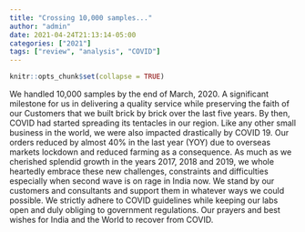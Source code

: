 ```yaml
---
title: "Crossing 10,000 samples..."
author: "admin"
date: 2021-04-24T21:13:14-05:00
categories: ["2021"]
tags: ["review", "analysis", "COVID"]
---
```


```r
knitr::opts_chunk$set(collapse = TRUE)
```

We handled 10,000 samples by the end of March, 2020. A significant milestone for us in delivering a quality service while preserving the faith of our Customers that we built  brick by brick  over the last five years. By then, COVID had started spreading its tentacles in our region. Like any other small business in the world, we were also impacted drastically by COVID 19. Our orders reduced by almost 40% in the last year (YOY) due to overseas markets lockdown and reduced farming as a consequence. As much as we cherished splendid growth in the years 2017, 2018 and 2019, we whole heartedly embrace these new challenges, constraints and difficulties especially when second wave is on rage in India now. We stand by our customers and consultants and support them in whatever ways we could possible. We strictly adhere to COVID guidelines while keeping our labs open and duly obliging to government regulations. Our prayers and best wishes for India and the World to recover from COVID.



